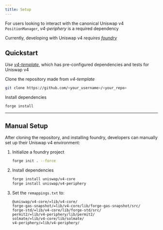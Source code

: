 ```yaml
---
title: Setup
---
```


For users looking to interact with the canonical Uniswap v4 `PositionManager`, _v4-periphery_ is a required dependency

Currently, developing with Uniswap v4 _requires [foundry](https://book.getfoundry.sh)_

## Quickstart

_Use [v4-template](https://github.com/new?template_name=v4-template&template_owner=uniswapfoundation)_, which has pre-configured dependencies and tests for Uniswap v4

Clone the repository made from _v4-template_
```bash
git clone https://github.com/<your_username>/<your_repo>
```

Install dependencies
```bash
forge install
```

---

## Manual Setup

After cloning the repository, and installing foundry, developers can manually set up their Uniswap v4 environment:

1. Initialize a foundry project
    ```bash
    forge init . --force
    ```

2. Install dependencies
    ```bash
    forge install uniswap/v4-core
    forge install uniswap/v4-periphery
    ```

3. Set the `remappings.txt` to:
    ```
    @uniswap/v4-core/=lib/v4-core/
    forge-gas-snapshot/=lib/v4-core/lib/forge-gas-snapshot/src/
    forge-std/=lib/v4-core/lib/forge-std/src/
    permit2/=lib/v4-periphery/lib/permit2/
    solmate/=lib/v4-core/lib/solmate/
    v4-periphery/=lib/v4-periphery/
    ```

